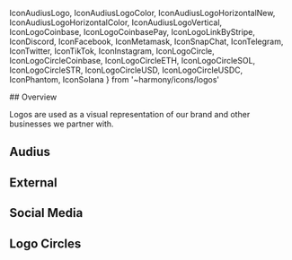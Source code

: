 
  IconAudiusLogo,
  IconAudiusLogoColor,
  IconAudiusLogoHorizontalNew,
  IconAudiusLogoHorizontalColor,
  IconAudiusLogoVertical,
  IconLogoCoinbase,
  IconLogoCoinbasePay,
  IconLogoLinkByStripe,
  IconDiscord,
  IconFacebook,
  IconMetamask,
  IconSnapChat,
  IconTelegram,
  IconTwitter,
  IconTikTok,
  IconInstagram,
  IconLogoCircle,
  IconLogoCircleCoinbase,
  IconLogoCircleETH,
  IconLogoCircleSOL,
  IconLogoCircleSTR,
  IconLogoCircleUSD,
  IconLogoCircleUSDC,
  IconPhantom,
  IconSolana
} from '~harmony/icons/logos'

<Meta title='Icons/Logos' />

<Title>Logos</Title>

<Heading>
## Overview

Logos are used as a visual representation of our brand and other businesses we partner with.

</Heading>

<Divider />

## Audius

<Flex gap='2xl'>
  <IconAudiusLogoColor /> <IconAudiusLogo /> <IconAudiusLogoVertical />
  <IconAudiusLogoHorizontalNew /> <IconAudiusLogoHorizontalColor />
</Flex>

<Divider />

## External

<Flex gap='2xl'>
  <IconLogoCoinbase color='red' />
  <IconLogoCoinbasePay color='red' />
  <IconLogoLinkByStripe color='red' />
  <IconPhantom />
  <IconSolana />
</Flex>

<Divider />

## Social Media

<Flex gap='2xl'>
  <IconDiscord />
  <IconFacebook />
  <IconInstagram />
  <IconTwitter />
  <IconTelegram />
  <IconSnapChat />
  <IconTikTok />
  <IconMetamask />
</Flex>

<Divider />

## Logo Circles

<Flex gap='xl'>
  <IconLogoCircleETH />
  <IconLogoCircleUSD />
  <IconLogoCircleUSDC />
  <IconLogoCircleSOL />
  <IconLogoCircle />
  <IconLogoCircleCoinbase />
  <IconLogoCircleSTR />
</Flex>

